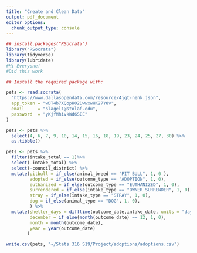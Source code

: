 ```yaml
---
title: "Create and Clean Data"
output: pdf_document
editor_options: 
  chunk_output_type: console
---
```


```r
## install.packages("RSocrata")
library("RSocrata")
library(tidyverse)
library(lubridate)
#Hi Everyone!
#Did this work
```

```r
## Install the required package with:

pets <- read.socrata(
  "https://www.dallasopendata.com/resource/4jgt-nenk.json",
  app_token = "wDT4b7XQopH021wwxwHK27Y8v",
  email     = "slagel1@stolaf.edu",
  password  = "yKjfMhivkWd6SEE"
)
```


```r
pets <- pets %>%
  select(4, 6, 7, 9, 10, 14, 15, 16, 18, 19, 23, 24, 25, 27, 30) %>%
  as.tibble()

pets <- pets %>%
  filter(intake_total == 1)%>%
  select(-intake_total) %>%
  select(-council_district) %>%
  mutate(pitbull = if_else(animal_breed == "PIT BULL", 1, 0 ), 
         adopted = if_else(outcome_type == "ADOPTION", 1, 0),
         euthanized = if_else(outcome_type == "EUTHANIZED", 1, 0),
         surrendered = if_else(intake_type == "OWNER SURRENDER", 1, 0), 
         stray = if_else(intake_type == "STRAY", 1, 0),
         dog = if_else(animal_type == "DOG", 1, 0),
         ) %>%
  mutate(shelter_days = difftime(outcome_date,intake_date, units = "days"), 
         december = if_else(month(outcome_date) == 12, 1, 0), 
         month = month(outcome_date),
         year = year(outcome_date)
        ) 

```

```r
write.csv(pets, "~/Stats 316 S19/Project/adoptions/adoptions.csv")
```